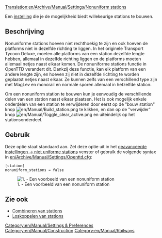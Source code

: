[[Translation:en/Archive/Manual/Settings/Nonuniform stations]]

Een [[nl/Archive/Manual/Settings/Geavanceerde instellingen|instelling]] die je de mogelijkheid biedt willekeurige stations te bouwen.

== Beschrijving ==
Nonuniforme stations hoeven niet rechthoekig te zijn en ook hoeven de platforms niet in dezelfde richting te liggen.
In het originele Transport Tycoon Deluxe, moeten alle platforms van een station dezelfde lengte hebben, allemaal in dezelfde richting liggen en de platforms moeten allemaal netjes naast elkaar komen.
De nonuniforme stations functie in OpenTTD verandert dit. Dankzij deze functie, kan elk platform van een andere lengte zijn, en hoeven zij niet in dezelfde richting te worden geplaatst netjes naast elkaar. Ze kunnen zelfs van een verschillend type zijn met MagLev en monorail en normale sporen allemaal in hetzelfde station.

Om een nonuniform station te bouwen kun je eenvoudig de verschillende delen van een station naast elkaar plaatsen. Het is ook mogelijk enkele onderdelen van een station te verwijderen door eerst op de "bouw station" knop [[File:en/Manual/Build station.png]] te klikken, en dan op de "verwijder" knop [[File:en/Manual/Toggle clear active.png]] en uiteindelijk op het stationsonderdeel.

== Gebruik ==
Deze optie staat standaard aan. Zet deze optie uit in het [[nl/Archive/Manual/Settings/Geavanceerde instellingen/Stations#niet-nuniforme-stations|geavanceerde instellingen -> niet uniforme stations]] venster of gebruik de volgende syntax in [[en/Archive/Manual/Settings/Openttd.cfg]]:
<pre>[station]
nonuniform_stations = false</pre>
[[File:en/Archive/Manual/Settings/Nonuniform.png|center|frame|1. - Een voorbeeld van een nonuniform station]]

== Zie ook ==

* [[nl/Manual/Stations#combineren-van-stations|Combineren van stations]]
* [[nl/Manual/Stations|Loskoppelen van stations]]

[[Category:en/Manual/Settings & Preferences]]
[[Category:en/Manual/Construction]]
[[Category:en/Manual/Railways]]